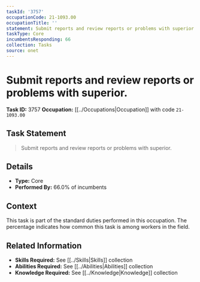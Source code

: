 ```yaml
---
taskId: '3757'
occupationCode: 21-1093.00
occupationTitle: ''
statement: Submit reports and review reports or problems with superior.
taskType: Core
incumbentsResponding: 66
collection: Tasks
source: onet
---
```

# Submit reports and review reports or problems with superior.

**Task ID:** 3757
**Occupation:** [[../Occupations|Occupation]] with code `21-1093.00`

## Task Statement

> Submit reports and review reports or problems with superior.

## Details

- **Type:** Core
- **Performed By:** 66.0% of incumbents

## Context

This task is part of the standard duties performed in this occupation. The percentage indicates how common this task is among workers in the field.

## Related Information

- **Skills Required:** See [[../Skills|Skills]] collection
- **Abilities Required:** See [[../Abilities|Abilities]] collection
- **Knowledge Required:** See [[../Knowledge|Knowledge]] collection
